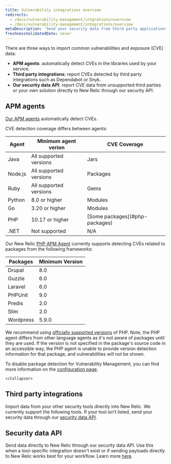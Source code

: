 ```yaml
---
title: Vulnerability integrations overview
redirects:
  - /docs/vulnerability-management/intgrations/overview
  - /docs/vulnerability-management/integrations/overview
metaDescription: 'Send your security data from third party applications, APM agents, or through our security data API.'
freshnessValidatedDate: never
---
```


There are three ways to import common vulnerabilities and exposure (CVE) data:

- <DNT>**APM agents**</DNT>: automatically detect CVEs in the libraries used by your service.
- <DNT>**Third party integrations**</DNT>: report CVEs detected by third party integrations such as Dependabot or Snyk. 
- <DNT>**Our security data API**</DNT>: report CVE data from unsupported third parties or your own solution directly to New Relic through our security API.

## APM agents

[Our APM agents](/docs/apm/new-relic-apm/getting-started/introduction-apm/) automatically detect CVEs. 

<TechTileGrid>
  <TechTile
    name="Go agent"
    icon="logo-go"
    to="https://one.newrelic.com/nr1-core?state=985d4005-ba90-a8c7-1da1-2af34539b03b"
  />
  <TechTile
    name="Java agent"
    icon="logo-java"
    to="https://one.newrelic.com/nr1-core?state=80d18bcb-4919-1fcb-2b77-9406838eb916"
  />
  <TechTile
    name="Node.js agent"
    icon="logo-nodejs"
    to="https://one.newrelic.com/marketplace/install-data-source?state=be2e62fa-cc3b-c428-27c4-8d662c9e80a1"
  />
  <TechTile
    name="PHP agent"
    icon="logo-php"
    to="https://one.newrelic.com/nr1-core?state=aa633b41-72d4-009c-3abf-55dcf64894fe"
  />
  <TechTile
    name="Python agent"
    icon="logo-python"
    to="https://one.newrelic.com/nr1-core?state=20fda75b-58fb-a92a-f9e1-7b052035c6e8"
  />
  <TechTile
    name="Ruby agent"
    icon="logo-ruby"
    to="https://one.newrelic.com/nr1-core?state=d69143ab-605c-579b-25bf-cc6e5fee5b80"
  />
</TechTileGrid>

CVE detection coverage differs between agents:

<table>
  <thead>
    <tr>
      <th style={{ width: "200px" }}>Agent</th>
      <th>Minimum agent verion</th>
      <th>CVE Coverage</th>
    </tr>
  </thead>
    <tbody>
    <tr>
      <td>Java</td>
      <td>All supported versions</td>
      <td>Jars</td>
    </tr>
    <tr>
      <td>Node.js</td>
      <td>All supported versions</td>
      <td>Packages</td>
    </tr>
    <tr>
      <td>Ruby</td>
      <td>All supported versions</td>
      <td>Gems</td>
    </tr>
    <tr>
      <td>Python</td>   
      <td>8.0 or higher</td>
      <td>Modules</td>
    </tr>
    <tr>
      <td>Go</td>    
      <td>3.20 or higher</td>
      <td>Modules</td>
    </tr>
    <tr>
      <td>PHP</td>    
      <td>10.17 or higher</td>
      <td>[Some packages](#php-packages)</td>
    </tr>
    <tr>
      <td>.NET</td>    
      <td>Not supported</td>
      <td>N/A</td>
    </tr>
    </tbody>
</table>

<CollapserGroup>
    <Collapser
        id="php-packages"
        title="PHP package support"
    >

Our New Relic [PHP APM Agent](/docs/apm/agents/php-agent/getting-started/introduction-new-relic-php) currently supports detecting CVEs related to packages from the following frameworks:

<table>
  <thead>
    <tr>
      <th>Packages</th>
      <th>Minimum Version</th>
    </tr>
  </thead>
    <tbody>
    <tr>
      <td>Drupal</td>
      <td>8.0</td>
    </tr>
    <tr>
      <td>Guzzle</td>
      <td>6.0</td>
    </tr>
    <tr>
      <td>Laravel</td>
      <td>6.0</td>
    </tr>
    <tr>
      <td>PHPUnit</td>   
      <td>9.0</td>
    </tr>
    <tr>
      <td>Predis</td>
      <td>2.0</td>
    </tr>
    <tr>
      <td>Slim</td>    
      <td>2.0</td>
    </tr>
    <tr>
      <td>Wordpress</td>    
      <td>5.9.0</td>
    </tr>
    </tbody>
</table>

We recommend using [officially supported versions](/docs/apm/agents/php-agent/getting-started/php-agent-compatibility-requirements/) of PHP. Note, the PHP agent differs from other language agents as it's not aware of packages until they are used. If the version is not specified in the package's source code in an accessible way, the PHP agent is unable to provide version detection information for that package, and vulnerabilities will not be shown.

To disable package detection for Vulnerability Management, you can find more information on the [configuration page](/docs/apm/agents/php-agent/configuration/php-agent-configuration/#inivar-package-detection).

    </Collapser>
</CollapserGroup>

## Third party integrations

Import data from your other security tools directly into New Relic. We currently support the following tools. If your tool isn’t listed, send your security data through our [security data API](/docs/vulnerability-management/integrations/security-data-api).

<TechTileGrid>
  <TechTile
    name="AWS Security Hub"
    to="https://newrelic.com/instant-observability/security-events"
  />
  <TechTile
    name="Dependabot"
    to="https://newrelic.com/instant-observability/github-dependabot"
  />
    <TechTile
    name="Snyk"
    to="https://newrelic.com/instant-observability/snyk"
  />
</TechTileGrid>

## Security data API

Send data directly to New Relic through our security data API. Use this when a tool-specific integration doesn't exist or if sending payloads directly to New Relic works best for your workflow. Learn more [here](/docs/vulnerability-management/integrations/security-data-api).
